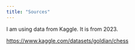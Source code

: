 ```yaml
---
title: "Sources"
---
```


I am using data from Kaggle. It is from 2023.

[https://www.kaggle.com/datasets/goldian/chess](https://www.kaggle.com/datasets/goldian/chess)